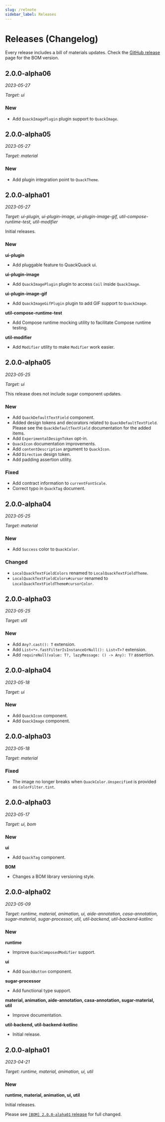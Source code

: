 ```yaml
---
slug: /relnote
sidebar_label: Releases
---
```


# Releases (Changelog)

Every release includes a bill of materials updates. Check the [GitHub release](https://github.com/duckie-team/quack-quack-android/releases) page for the BOM version.

## 2.0.0-alpha06

*2023-05-27*

*Target: ui*

### New

- Add `QuackImagePlugin` plugin support to `QuackImage`.

## 2.0.0-alpha05

*2023-05-27*

*Target: material*

### New

- Add plugin integration point to `QuackTheme`.

## 2.0.0-alpha01

*2023-05-27*

*Target: ui-plugin, ui-plugin-image, ui-plugin-image-gif,
util-compose-runtime-test, util-modifier*

Initial releases.

### New

**ui-plugin**

- Add pluggable feature to QuackQuack ui.

**ui-plugin-image**

- Add `QuackImagePlugin` plugin to access `Coil` inside `QuackImage`.

**ui-plugin-image-gif**

- Add `QuackImageGifPlugin` plugin to add GIF support to `QuackImage`.

**util-compose-runtime-test**

- Add Compose runtime mocking utility to facilitate Compose runtime testing.

**util-modifier**

- Add `Modifier` utility to make `Modifier` work easier.

## 2.0.0-alpha05

*2023-05-25*

*Target: ui*

This release does not include sugar component updates.

### New

- Add `QuackDefaultTextField` component.
- Added design tokens and decorators related to `QuackDefaultTextField`. Please see the `QuackDefaultTextField` documentation for the added items.
- Add `ExperimentalDesignToken` opt-in.
- `QuackIcon` documentation improvements.
- Add `contentDescription` argument to `QuackIcon`.
- Add `Direction` design token.
- Add padding assertion utility.

### Fixed

- Add contract information to `currentFontScale`.
- Correct typo in `QuackTag` document.

## 2.0.0-alpha04

*2023-05-25*

*Target: material*

### New

- Add `Success` color to `QuackColor`.

### Changed

- `LocalQuackTextFieldColors` renamed to `LocalQuackTextFieldTheme`.
- `LocalQuackTextFieldColors#cursor` renamed to `LocalQuackTextFieldTheme#cursorColor`.

## 2.0.0-alpha03

*2023-05-25*

*Target: util*

### New

- Add `Any?.cast(): T` extension.
- Add `List<*>.fastFilterIsInstanceOrNull(): List<T>?` extension.
- Add `requireNull(value: T?, lazyMessage: () -> Any): T?` assertion.

## 2.0.0-alpha04

*2023-05-18*

*Target: ui*

### New

- Add `QuackIcon` component.
- Add `QuackImage` component.

## 2.0.0-alpha03

*2023-05-18*

*Target: material*

### Fixed

- The image no longer breaks when `QuackColor.Unspecified` is provided as `ColorFilter.tint`.

## 2.0.0-alpha03

*2023-05-17*

*Target: ui, bom*

### New

**ui**

- Add `QuackTag` component.

**BOM**

- Changes a BOM library versioning style.

## 2.0.0-alpha02

*2023-05-09*

*Target: runtime, material, animation, ui,
aide-annotation, casa-annotation, sugar-material, sugar-processor,
util, util-backend, util-backend-kotlinc*

### New

**runtime**

- Improve `QuackComposedModifier` support.

**ui**

- Add `QuackButton` component.

**sugar-processor**

- Add functional type support.

**material, animation, aide-annotation, casa-annotation, sugar-material, util**

- Improve documentation.

**util-backend, util-backend-kotlinc**

- Initial release.

## 2.0.0-alpha01

*2023-04-21*

*Target: runtime, material, animation, ui, util*

### New

**runtime, material, animation, ui, util**

Initial releases.

Please see [`[BOM] 2.0.0-alpha01` release](https://github.com/duckie-team/quack-quack-android/releases/tag/2.0.0-alpha01-bom) for full changed.
